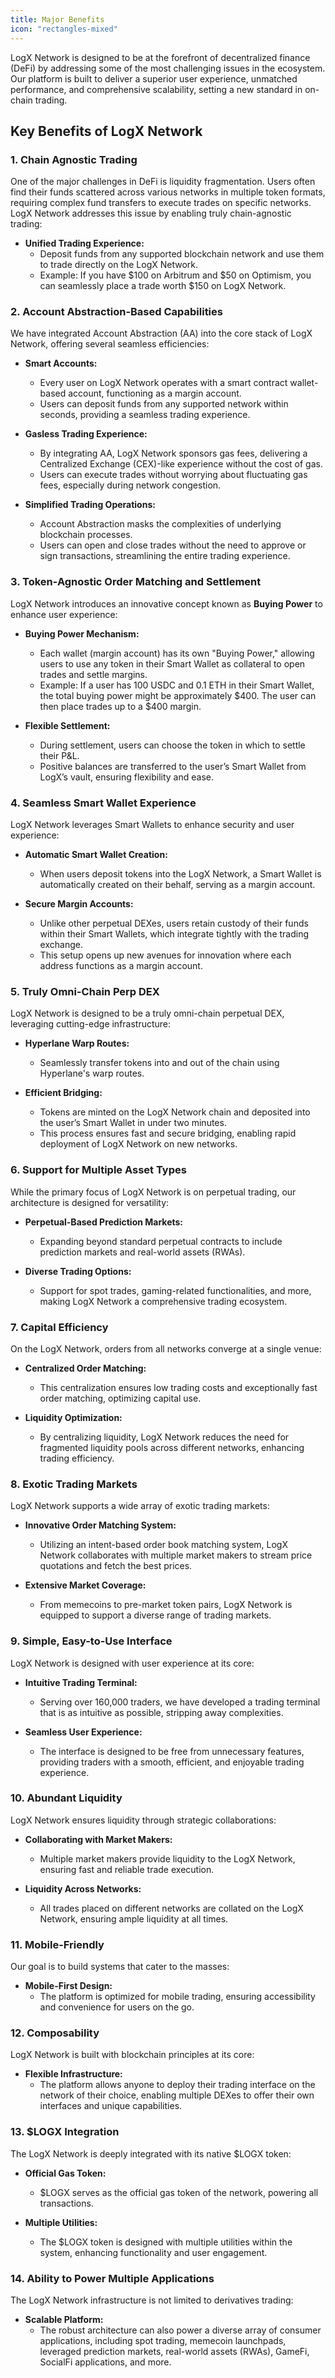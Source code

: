 ```yaml
---
title: Major Benefits
icon: "rectangles-mixed"
---
```


LogX Network is designed to be at the forefront of decentralized finance (DeFi) by addressing some of the most challenging issues in the ecosystem. Our platform is built to deliver a superior user experience, unmatched performance, and comprehensive scalability, setting a new standard in on-chain trading.

## **Key Benefits of LogX Network**

### **1. Chain Agnostic Trading**

One of the major challenges in DeFi is liquidity fragmentation. Users often find their funds scattered across various networks in multiple token formats, requiring complex fund transfers to execute trades on specific networks. LogX Network addresses this issue by enabling truly chain-agnostic trading:

- **Unified Trading Experience:**
  - Deposit funds from any supported blockchain network and use them to trade directly on the LogX Network.
  - Example: If you have $100 on Arbitrum and $50 on Optimism, you can seamlessly place a trade worth $150 on LogX Network.

### **2. Account Abstraction-Based Capabilities**

We have integrated Account Abstraction (AA) into the core stack of LogX Network, offering several seamless efficiencies:

- **Smart Accounts:**
  - Every user on LogX Network operates with a smart contract wallet-based account, functioning as a margin account.
  - Users can deposit funds from any supported network within seconds, providing a seamless trading experience.

- **Gasless Trading Experience:**
  - By integrating AA, LogX Network sponsors gas fees, delivering a Centralized Exchange (CEX)-like experience without the cost of gas.
  - Users can execute trades without worrying about fluctuating gas fees, especially during network congestion.

- **Simplified Trading Operations:**
  - Account Abstraction masks the complexities of underlying blockchain processes.
  - Users can open and close trades without the need to approve or sign transactions, streamlining the entire trading experience.

### **3. Token-Agnostic Order Matching and Settlement**

LogX Network introduces an innovative concept known as **Buying Power** to enhance user experience:

- **Buying Power Mechanism:**
  - Each wallet (margin account) has its own "Buying Power," allowing users to use any token in their Smart Wallet as collateral to open trades and settle margins.
  - Example: If a user has 100 USDC and 0.1 ETH in their Smart Wallet, the total buying power might be approximately $400. The user can then place trades up to a $400 margin.

- **Flexible Settlement:**
  - During settlement, users can choose the token in which to settle their P&L.
  - Positive balances are transferred to the user’s Smart Wallet from LogX’s vault, ensuring flexibility and ease.

### **4. Seamless Smart Wallet Experience**

LogX Network leverages Smart Wallets to enhance security and user experience:

- **Automatic Smart Wallet Creation:**
  - When users deposit tokens into the LogX Network, a Smart Wallet is automatically created on their behalf, serving as a margin account.
  
- **Secure Margin Accounts:**
  - Unlike other perpetual DEXes, users retain custody of their funds within their Smart Wallets, which integrate tightly with the trading exchange.
  - This setup opens up new avenues for innovation where each address functions as a margin account.

### **5. Truly Omni-Chain Perp DEX**

LogX Network is designed to be a truly omni-chain perpetual DEX, leveraging cutting-edge infrastructure:

- **Hyperlane Warp Routes:**
  - Seamlessly transfer tokens into and out of the chain using Hyperlane's warp routes.
  
- **Efficient Bridging:**
  - Tokens are minted on the LogX Network chain and deposited into the user’s Smart Wallet in under two minutes.
  - This process ensures fast and secure bridging, enabling rapid deployment of LogX Network on new networks.

### **6. Support for Multiple Asset Types**

While the primary focus of LogX Network is on perpetual trading, our architecture is designed for versatility:

- **Perpetual-Based Prediction Markets:**
  - Expanding beyond standard perpetual contracts to include prediction markets and real-world assets (RWAs).
  
- **Diverse Trading Options:**
  - Support for spot trades, gaming-related functionalities, and more, making LogX Network a comprehensive trading ecosystem.

### **7. Capital Efficiency**

On the LogX Network, orders from all networks converge at a single venue:

- **Centralized Order Matching:**
  - This centralization ensures low trading costs and exceptionally fast order matching, optimizing capital use.
  
- **Liquidity Optimization:**
  - By centralizing liquidity, LogX Network reduces the need for fragmented liquidity pools across different networks, enhancing trading efficiency.

### **8. Exotic Trading Markets**

LogX Network supports a wide array of exotic trading markets:

- **Innovative Order Matching System:**
  - Utilizing an intent-based order book matching system, LogX Network collaborates with multiple market makers to stream price quotations and fetch the best prices.
  
- **Extensive Market Coverage:**
  - From memecoins to pre-market token pairs, LogX Network is equipped to support a diverse range of trading markets.

### **9. Simple, Easy-to-Use Interface**

LogX Network is designed with user experience at its core:

- **Intuitive Trading Terminal:**
  - Serving over 160,000 traders, we have developed a trading terminal that is as intuitive as possible, stripping away complexities.
  
- **Seamless User Experience:**
  - The interface is designed to be free from unnecessary features, providing traders with a smooth, efficient, and enjoyable trading experience.

### **10. Abundant Liquidity**

LogX Network ensures liquidity through strategic collaborations:

- **Collaborating with Market Makers:**
  - Multiple market makers provide liquidity to the LogX Network, ensuring fast and reliable trade execution.
  
- **Liquidity Across Networks:**
  - All trades placed on different networks are collated on the LogX Network, ensuring ample liquidity at all times.

### **11. Mobile-Friendly**

Our goal is to build systems that cater to the masses:

- **Mobile-First Design:**
  - The platform is optimized for mobile trading, ensuring accessibility and convenience for users on the go.

### **12. Composability**

LogX Network is built with blockchain principles at its core:

- **Flexible Infrastructure:**
  - The platform allows anyone to deploy their trading interface on the network of their choice, enabling multiple DEXes to offer their own interfaces and unique capabilities.

### **13. $LOGX Integration**

The LogX Network is deeply integrated with its native $LOGX token:

- **Official Gas Token:**
  - $LOGX serves as the official gas token of the network, powering all transactions.
  
- **Multiple Utilities:**
  - The $LOGX token is designed with multiple utilities within the system, enhancing functionality and user engagement.

### **14. Ability to Power Multiple Applications**

The LogX Network infrastructure is not limited to derivatives trading:

- **Scalable Platform:**
  - The robust architecture can also power a diverse array of consumer applications, including spot trading, memecoin launchpads, leveraged prediction markets, real-world assets (RWAs), GameFi, SocialFi applications, and more.
  
